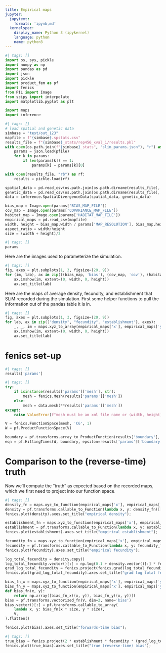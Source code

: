 ```yaml
---
title: Empirical maps
jupyter:
  jupytext:
    formats: 'ipynb,md'
  kernelspec:
    display_name: Python 3 (ipykernel)
    language: python
    name: python3
---
```


```python
#| tags: []
import os, sys, pickle
import numpy as np
import pandas as pd
import json
import pickle
import product_fem as pf
import fenics
from PIL import Image
from scipy import interpolate
import matplotlib.pyplot as plt

import maps
import inference
```

```python
#| tags: []
# load spatial and genetic data
simbase = "test/out_123"
mapfile = f"{simbase}.spstats.csv"
results_file = f"{simbase}_stats/rep456_xval_1/results.pkl"
with open(os.path.join(f"{simbase}_stats", "slim_params.json"), "r") as pfile:
    params = json.load(pfile)
    for k in params:
        if len(params[k]) == 1:
            params[k] = params[k][0]

with open(results_file, "rb") as rf:
    results = pickle.load(rf)

spatial_data = pd.read_csv(os.path.join(os.path.dirname(results_file), results['params']['spatial_data']))
genetic_data = pd.read_csv(os.path.join(os.path.dirname(results_file), results['params']['genetic_data']))
data = inference.SpatialDivergenceData(spatial_data, genetic_data)

bias_map = Image.open(params['BIAS_MAP_FILE'])
cov_map = Image.open(params['COVARIANCE_MAP_FILE'])
habitat_map = Image.open(params['HABITAT_MAP_FILE'])
empirical_maps = pd.read_csv(mapfile)
width, height = bias_map.width / params['MAP_RESOLUTION'], bias_map.height / params['MAP_RESOLUTION']
aspect_ratio = width/height
size = (width + height)/2
```

```python
#| tags: []
params
```

Here are the images used to parameterize the simulation.

```python
#| tags: []
fig, axes = plt.subplots(1, 3, figsize=(20, 9))
for (im, lab), ax in zip(((bias_map, 'bias'), (cov_map, 'cov'), (habitat_map, 'habitat')), axes):
    ax.imshow(im, extent=(0, width, 0, height))
    ax.set_title(lab)
```


Here are the maps of average density, fecundity, and establishment
that SLiM recorded during the simulation.
First some helper functions to pull the information out of the pandas table it is in.


```python
#| tags: []
fig, axes = plt.subplots(1, 3, figsize=(20, 9))
for lab, ax in zip(("density", "fecundity", "establishment"), axes):
    _, _, im = maps.xyz_to_array(empirical_maps['x'], empirical_maps['y'], empirical_maps[lab])
    ax.imshow(im, extent=(0, width, 0, height))
    ax.set_title(lab)
```

# fenics set-up

```python
#| tags: []
results['params']
```

```python
#| tags: []
try:
    if isinstance(results['params']['mesh'], str):
        mesh = fenics.Mesh(results['params']['mesh'])
    else:
        mesh = data.mesh(**results['params']['mesh'])
except:
    raise ValueError(f"mesh must be an xml file name or (width, height), got {results['params']['mesh']}")

V = fenics.FunctionSpace(mesh, 'CG', 1)
W = pf.ProductFunctionSpace(V)

boundary = pf.transforms.array_to_ProductFunction(results['boundary'], W)
eqn = pf.HittingTimes(W, boundary, epsilon=results['params']['boundary']['epsilon'])
```

# Comparison to the (reverse-time) truth

Now we'll compute the "truth" as expected based on the recorded maps,
which we first need to project into our function space.

```python
#| tags: []
density_fn = maps.xyz_to_function(empirical_maps['x'], empirical_maps['y'], empirical_maps['density'])
density = pf.transforms.callable_to_Function(lambda x, y: density_fn([[x * size, y * size]]), V)
fenics.plot(density).axes.set_title("empirical density");
```

```python
establishment_fn = maps.xyz_to_function(empirical_maps['x'], empirical_maps['y'], empirical_maps['establishment'])
establishment = pf.transforms.callable_to_Function(lambda x, y: establishment_fn([[x * size, y * size]]), V)
fenics.plot(establishment).axes.set_title("empirical establishment");
```

```python
fecundity_fn = maps.xyz_to_function(empirical_maps['x'], empirical_maps['y'], empirical_maps['fecundity'])
fecundity = pf.transforms.callable_to_Function(lambda x, y: fecundity_fn([[x * size, y * size]]), V)
fenics.plot(fecundity).axes.set_title("empirical fecundity");
```

```python
log_total_fecundity = density.copy()
log_total_fecundity.vector()[:] = np.log(0.1 + density.vector()[:] * fecundity.vector()[:])
grad_log_total_fecundity = fenics.project(fenics.grad(log_total_fecundity))
fenics.plot(grad_log_total_fecundity).axes.set_title("grad log total fecundity");
```

```python
bias_fn_x = maps.xyz_to_function(empirical_maps['x'], empirical_maps['y'], empirical_maps['bias_x'])
bias_fn_y = maps.xyz_to_function(empirical_maps['x'], empirical_maps['y'], empirical_maps['bias_y'])
def bias_fn(x, y):
    return np.array([bias_fn_x((x, y)), bias_fn_y((x, y))])
bias = pf.transforms.vectorized_fn(V, dim=2, name='bias')
bias.vector()[:] = pf.transforms.callable_to_array(
    lambda x, y: bias_fn(x * size, y * size),
    V,
).flatten()
```

```python
fenics.plot(bias).axes.set_title("forwards-time bias");
```

```python
#| tags: []
true_bias = fenics.project(2 * establishment * fecundity * (grad_log_total_fecundity - bias))
fenics.plot(true_bias).axes.set_title("true (reverse-time) bias");
```


